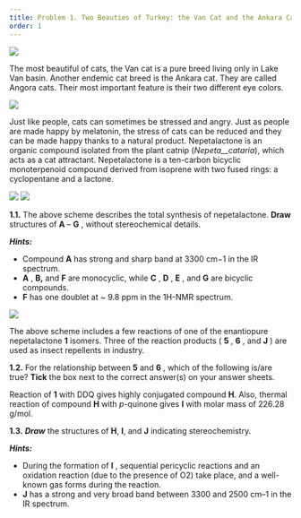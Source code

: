 ```yaml
---
title: Problem 1. Two Beauties of Turkey: the Van Cat and the Ankara Cat
order: 1
---
```


<img src="https://imgur.com/QGKl5gq.png"/>

The most beautiful of cats, the Van cat is a pure breed living only in Lake Van basin. Another endemic cat breed is the Ankara cat. They are called Angora cats. Their most important feature is their two different eye colors.

<img src="https://imgur.com/8kLDQjm.png"/>

Just like people, cats can sometimes be stressed and angry. Just as people are made happy by melatonin, the stress of cats can be reduced and they can be made happy thanks to a natural product. Nepetalactone is an organic compound isolated from the plant catnip (_Nepeta__cataria_), which acts as a cat attractant. Nepetalactone is a ten-carbon bicyclic monoterpenoid compound derived from isoprene with two fused rings: a cyclopentane and a lactone.

<img src="https://imgur.com/T7BOVVs.png"/>

<img src="https://imgur.com/ozdakZC.png"/>

**1.1.** The above scheme describes the total synthesis of nepetalactone. **Draw** structures of **A** – **G** , without stereochemical details.

_**Hints:**_

- Compound **A** has strong and sharp band at 3300 cm−1 in the IR spectrum.
- **A** , **B,** and **F** are monocyclic, while **C** , **D** , **E** , and **G** are bicyclic compounds.
- **F** has one doublet at ~ 9.8 ppm in the 1H-NMR spectrum.

<img src="https://imgur.com/EjSIGu0.png"/>

The above scheme includes a few reactions of one of the enantiopure nepetalactone **1** isomers. Three of the reaction products ( **5** , **6** , and **J** ) are used as insect repellents in industry.

**1.2.** For the relationship between **5** and **6** , which of the following is/are true? **Tick** the box next to the correct answer(s) on your answer sheets.

Reaction of **1** with DDQ gives highly conjugated compound **H**. Also, thermal reaction of compound **H** with _p_-quinone gives **I** with molar mass of 226.28 g/mol.

**1.3.** _**Draw**_ the structures of **H**, **I**, and **J** indicating stereochemistry.

_**Hints:**_

- During the formation of **I** , sequential pericyclic reactions and an oxidation reaction (due to the presence of O2) take place, and a well-known gas forms during the reaction.
- **J** has a strong and very broad band between 3300 and 2500 cm–1 in the IR spectrum.
